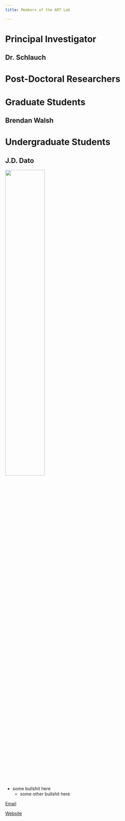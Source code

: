 ```yaml
---
title: Members of the ART Lab

---
```


# Principal Investigator

## Dr. Schlauch

# Post-Doctoral Researchers

# Graduate Students

## Brendan Walsh


# Undergraduate Students

## J.D. Dato 

![](profile_pic-2-2.avif){width="50%"}

- some bullshit here
    - some other bullshit here  

<a href="mailto:jdato@usf.edu" class="about-link">
    <i class="bi bi-envelope-paper-fill"></i>
     <span class="about-link-text">Email</span>
  </a>

<a href="https://jd-dato.github.io" class="about-link">
    <i class="bi bi-globe2"></i>
     <span class="about-link-text">Website</span>
  </a>


